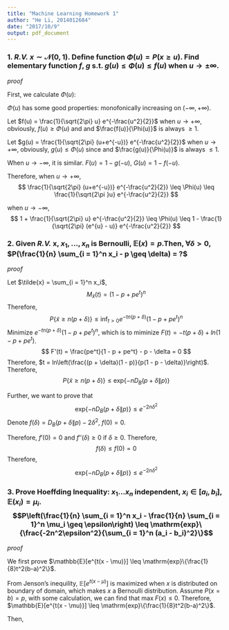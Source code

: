 ```yaml
---
title: "Machine Learning Homework 1"
author: "He Li, 2014012684"
date: "2017/10/9"
output: pdf_document
---
```


### 1. *R.V.* $x \sim \mathcal{N} (0,1)$. Define function $\Phi(u) = P(x \geq u)$. Find elementary function $f$, $g$ s.t. $g(u) \leq \Phi(u) \leq f(u)$ when $u \rightarrow \pm \infty$.

*proof*

First, we calculate $\Phi(u)$:

\begin{align*}
\Phi(u) 
&= P(x \geq u) \\
&= \int_u^{+\infty} \frac{1}{\sqrt{2\pi}} e^{-\frac{x^2}{2}} \mathrm{dx} \\
&= \frac{1}{\sqrt{2\pi} u} e^{-\frac{u^2}{2}} - \int_u^{+\infty} \frac{1}{\sqrt{2 \pi} x^2}e^{-\frac{x^2}{2}} \mathrm{dx}
\end{align*}

$\Phi(u)$ has some good properties: monofonically increasing on $(-\infty, + \infty)$.

Let $f(u) = \frac{1}{\sqrt{2\pi} u} e^{-\frac{u^2}{2}}$ when $u \rightarrow + \infty$, obviously, $f(u) \geq \Phi(u)$ and 
\begin{align*}
\lim_{u \rightarrow + \infty} \frac{f(u)}{\Phi(u)} 
&= \lim_{u \rightarrow + \infty} \frac{f'(u)}{- \phi(u)} \\
&= \lim_{u \rightarrow + \infty} 1 + \frac{1}{u^2} = 1
\end{align*}
and $\frac{f(u)}{\Phi(u)}$ is always $\geq 1$.

Let $g(u) = \frac{1}{\sqrt{2\pi} (u+e^{-u})} e^{-\frac{u^2}{2}}$ when $u \rightarrow + \infty$, obviously, $g(u) \leq \Phi(u)$ since
\begin{align*}
\lim_{u \rightarrow + \infty} \frac{g(u)}{\Phi(u)} 
&= \lim_{u \rightarrow + \infty} \frac{g'(u)}{- \phi(u)} \\
&= \lim_{u \rightarrow + \infty} \frac{u(u+e^{-u}) + 1 - e^{-u}}{u (u + e^{-u})^2} = 1
\end{align*}
and $\frac{g(u)}{\Phi(u)}$ is always $\leq 1$.

When $u \rightarrow - \infty$, it is similar. $F(u) = 1 - g(-u)$, $G(u) = 1 - f(-u)$.

Therefore, when $u \rightarrow + \infty$,
$$
\frac{1}{\sqrt{2\pi} (u+e^{-u})} e^{-\frac{u^2}{2}} \leq \Phi(u) \leq  \frac{1}{\sqrt{2\pi }u} e^{-\frac{u^2}{2}}
$$

when $u \rightarrow - \infty$,
$$
1 + \frac{1}{\sqrt{2\pi} u} e^{-\frac{u^2}{2}} \leq \Phi(u) \leq 1 - \frac{1}{\sqrt{2\pi} (e^{u} - u)} e^{-\frac{u^2}{2}}
$$

\begin{flushright}$\Box$\end{flushright}

### 2. Given *R.V.* x, $x_1, ..., x_n$ is Bernoulli, $\mathbb{E}(x) = p$.Then, $\forall \delta > 0$, $P(\frac{1}{n} \sum_{i = 1}^n x_i - p \geq \delta) = ?$

*proof*

Let $\tilde{x} = \sum_{i = 1}^n x_i$, 
$$
M_{\tilde{x}}(t) = (1 - p + p e^t)^n
$$
Therefore,
$$
P\left\{\tilde{x} \geq n(p + \delta)\right\} \leq \inf_{t >0} e^{-tn(p + \delta)} (1 - p + p e^t)^n
$$
Minimize $e^{-tn(p + \delta)} (1 - p + p e^t)^n$, which is to miminize $F(t) = -t(p + \delta)+ ln(1 - p + pe^t)$. 
$$
F'(t) = \frac{pe^t}{1 - p + pe^t} - p - \delta = 0
$$
Therefore, $t = ln\left(\frac{(p + \delta)(1 - p)}{p(1 - p - \delta)}\right)$.
Therefore, 
$$
P\left\{\tilde{x} \geq n(p + \delta)\right\} \leq \mathrm{exp}\{-n D_B(p + \delta \| p)\}
$$

Further, we want to prove that
$$
\mathrm{exp}\{-n D_B(p + \delta \| p)\} \leq e^{-2n \delta^2}
$$
Denote $f(\delta) = D_B(p + \delta \| p) - 2\delta^2$, $f(0) = 0$. 
\begin{align*}
f'(\delta) &= \mathrm{ln}(\frac{p+\sigma}{p}) - \mathrm{ln}(\frac{1 - p - \delta}{1 - p}) - 4\delta \\
f''(\delta) &= \frac{2}{(p + \delta)(1 - p - \delta)} - 4
\end{align*}

Therefore, $f'(0) = 0$ and $f''(\delta) \geq 0$ if $\delta \geq 0$. Therefore, 
$$
f(\delta) \leq f(0) = 0
$$
Therefore,
$$
\mathrm{exp}\{-n D_B(p + \delta \| p)\} \leq e^{-2n \delta^2}
$$

\begin{flushright}$\Box$\end{flushright}

### 3. Prove Hoeffding Inequality: $x_1 ... x_n$ independent, $x_i \in [a_i, b_i]$, $\mathbb{E}(x_i) = \mu_i$. $$P\left(\frac{1}{n} \sum_{i = 1}^n x_i - \frac{1}{n} \sum_{i = 1}^n \mu_i \geq \epsilon\right) \leq \mathrm{exp}\{\frac{-2n^2\epsilon^2}{\sum_{i = 1}^n (a_i - b_i)^2}\}$$

*proof*

We first prove $\mathbb{E}[e^{t(x - \mu)}] \leq \mathrm{exp}\{\frac{1}{8}t^2(b-a)^2\}$.

From Jenson's inequility, $\mathbb{E}[e^{t(x - \mu)}]$ is maximized when $x$ is distributed on boundary of domain, which makes $x$ a Bernoulli distribution. Assume $P(x = b) = p$, 
\begin{align*}
\mathbb{E}[e^{t(x - \mu)}] &= p e^{t(b - \mu)} + (1 - p) e^{t(a - \mu)} \\
F(x) &= \mathbb{E}[e^{t(x - \mu)}] - \mathrm{exp}\{\frac{1}{8}t^2(b-a)^2\}
\end{align*}
with some calculation, we can find that $\mathrm{max} \; F(x) \leq 0$. Therefore, $\mathbb{E}[e^{t(x - \mu)}] \leq \mathrm{exp}\{\frac{1}{8}t^2(b-a)^2\}$.

Then,

\begin{align*}
P\left(\frac{1}{n} \sum_{i = 1}^n x_i - \frac{1}{n} \sum_{i = 1}^n \mu_i \geq \epsilon\right) 
&= P\left(\sum_{i = 1}^n x_i -  \sum_{i = 1}^n \mu_i \geq n\epsilon\right) \\ 
&\leq \inf_{t > 0} e^{-tn\epsilon} \mathbb{E}[e^{t(\sum_{i = 1}^n x_i -  \sum_{i = 1}^n \mu_i)}] \\
&\leq \inf_{t > 0} e^{-tn\epsilon} \prod_{i = 1}^n \mathbb{E}[e^{t(x_i - \mu_i)}] \\ 
&\leq \inf_{t > 0} \mathrm{exp}\{-tn\epsilon + \frac{1}{8} t^2 \sum_{i = 1}^n (b_i - a_i)^2\} \\
&\leq \mathrm{exp}\{\frac{-2n^2\epsilon^2}{\sum_{i = 1}^n (a_i - b_i)^2}\}
\end{align*}

\begin{flushright}$\Box$\end{flushright}

